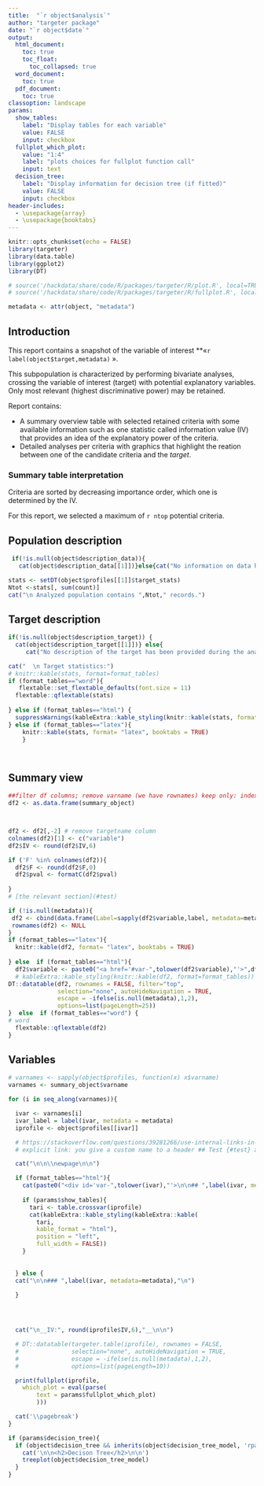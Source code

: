 ```yaml
---
title:  "`r object$analysis`"
author: "targeter package"
date: "`r object$date`"
output:
  html_document:
    toc: true
    toc_float:
      toc_collapsed: true
  word_document:
    toc: true
  pdf_document:
    toc: true
classoption: landscape
params:
  show_tables: 
    label: "Display tables for each variable"
    value: FALSE
    input: checkbox
  fullplot_which_plot:
    value: "1:4"
    label: "plots choices for fullplot function call"
    input: text
  decision_tree:
    label: "Display information for decision tree (if fitted)"
    value: FALSE
    input: checkbox
header-includes:
  - \usepackage{array}
  - \usepackage{booktabs}
---
```




```r
knitr::opts_chunk$set(echo = FALSE)
library(targeter)
library(data.table)
library(ggplot2)
library(DT)

# source('/hackdata/share/code/R/packages/targeter/R/plot.R', local=TRUE)
# source('/hackdata/share/code/R/packages/targeter/R/fullplot.R', local=TRUE)

```



```r
metadata <- attr(object, "metadata")
```

\newpage

## Introduction

This report contains a snapshot of the variable of interest **«`r label(object$target,metadata)` ». 

This subpopulation is characterized by  performing bivariate analyses, crossing the variable of interest (target) with  potential explanatory variables. Only most relevant (highest discriminative power) may be retained.

Report contains:

*   A summary overview table with selected retained criteria with some available information such as one statistic called information value (IV) that provides an idea of the explanatory power of the criteria.
*   Detailed analyses per criteria with graphics that highlight the reation between one of the candidate criteria and the _target_.


### Summary table interpretation

Criteria are sorted by decreasing importance order, which one is determined by the IV. 

For this report, we selected a maximum of  `r ntop` potential criteria.



\newpage

## Population description

```r
 if(!is.null(object$description_data)){
   cat(object$description_data[[1]])}else{cat("No information on data have been provided during the analysis.")}

stats <- setDT(object$profiles[[1]]$target_stats)
Ntot <-stats[, sum(count)]
cat("\n Analyzed population contains ",Ntot," records.")
```

## Target description


```r


if(!is.null(object$description_target)) {
  cat(object$description_target[[1]])} else{
     cat("No description of the target has been provided during the analysis.")}

cat("  \n Target statistics:")
# knitr::kable(stats, format=format_tables)
if (format_tables=="word"){
   flextable::set_flextable_defaults(font.size = 11)
  flextable::qflextable(stats)
  
} else if (format_tables=="html") {
  suppressWarnings(kableExtra::kable_styling(knitr::kable(stats, format=format_tables)))
} else if (format_tables=="latex"){
    knitr::kable(stats, format= "latex", booktabs = TRUE)
    }




```

\newpage

## Summary view


```r
##filter df columns; remove varname (we have rownames) keep only: index.max.index, index.max.level, index.max.count,
df2 <- as.data.frame(summary_object)



df2 <- df2[,-2] # remove targetname column
colnames(df2)[1] <- c("variable")
df2$IV <- round(df2$IV,6)

if ('F' %in% colnames(df2)){
  df2$F <- round(df2$F,0)
  df2$pval <- formatC(df2$pval)
  
}
# [the relevant section](#test)

if (!is.null(metadata)){
 df2 <- cbind(data.frame(Label=sapply(df2$variable,label, metadata=metadata),stringsAsFactors = FALSE),df2)
 rownames(df2) <- NULL
}
if (format_tables=="latex"){
  knitr::kable(df2, format= "latex", booktabs = TRUE)
  
} else  if (format_tables=="html"){
  df2$variable <- paste0("<a href='#var-",tolower(df2$variable),"'>",df2$variable,"</a>")
  # kableExtra::kable_styling(knitr::kable(df2, format=format_tables))
DT::datatable(df2, rownames = FALSE, filter="top", 
              selection="none", autoHideNavigation = TRUE, 
              escape = -ifelse(is.null(metadata),1,2),
              options=list(pageLength=25))
}  else  if (format_tables=="word") {
# word 
  flextable::qflextable(df2)
}

```



\newpage


## Variables


```r
# varnames <- sapply(object$profiles, function(x) x$varname)
varnames <- summary_object$varname

for (i in seq_along(varnames)){

  ivar <- varnames[i]
  ivar_label = label(ivar, metadata = metadata)
  iprofile <- object$profiles[[ivar]]

  # https://stackoverflow.com/questions/39281266/use-internal-links-in-rmarkdown-html-output
  # explicit link: you give a custom name to a header ## Test {#test} and later refer to it with a link syntax: see [the relevant section](#test).

  cat("\n\n\\newpage\n\n")

  if (format_tables=="html"){
    cat(paste0("<div id='var-",tolower(ivar),"'>\n\n## ",label(ivar, metadata=metadata), ifelse(ivar_label!=ivar, paste0(" (",ivar,")"),""),"\n</div>"))
    
    if (params$show_tables){
      tari <- table.crossvar(iprofile)
      cat(kableExtra::kable_styling(kableExtra::kable(
        tari,
        kable_format = "html"),
        position = "left",
        full_width = FALSE))
    }
    
    
  } else {
  cat("\n\n### ",label(ivar, metadata=metadata),"\n")
    
  }




  cat("\n__IV:", round(iprofile$IV,6),"__\n\n")

  # DT::datatable(targeter.table(iprofile), rownames = FALSE,  
  #               selection="none", autoHideNavigation = TRUE, 
  #               escape = -ifelse(is.null(metadata),1,2),
  #               options=list(pageLength=10))

  print(fullplot(iprofile, 
    which_plot = eval(parse(
        text = params$fullplot_which_plot)
        )))

  cat('\\pagebreak')
}
```


```r


if (params$decision_tree){
  if (object$decision_tree && inherits(object$decision_tree_model, 'rpart')){
    cat('\n\n<h2>Decison Tree</h2>\n\n')
    treeplot(object$decision_tree_model)
  }
}

```

